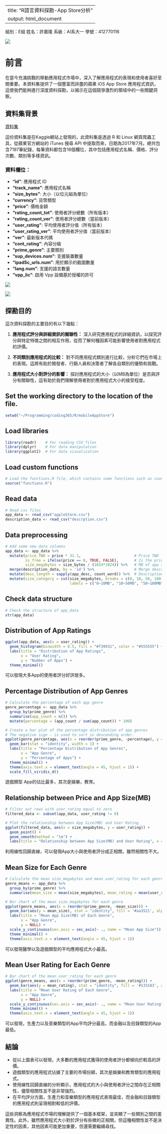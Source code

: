 #

---
title: "R語言資料探勘-App Store分析"
output: html_document
---

組別：E組 姓名：許嘉隆 系級：AI系大一 學號：412770116

![](images/clipboard-2848011835.png)

# 前言

在當今充滿挑戰的移動應用程式市場中，深入了解應用程式的表現和使用者喜好至關重要。本資料集提供了一個豐富而詳盡的蘋果 iOS App Store 應用程式資訊，這使我們能夠進行深度資料探勘，以揭示在這個競爭激烈的領域中的一些關鍵洞察。

## 資料集背景

[資料集](https://www.kaggle.com/datasets/ramamet4/app-store-apple-data-set-10k-apps/code?datasetId=30069&sortBy=voteCount){.uri}

這份資料集是在Kaggle網站上發現的，此資料集是透過 R 和 Linux 網頁爬蟲工具，從蘋果官方網站的 iTunes 搜尋 API 中提取而來，日期為2017年7月。總共包含7197筆紀錄，每筆資料都包含16個欄位，其中包括應用程式名稱、價格、評分次數、類別等多樣資訊。

### 資料欄位：

-   **"id"**: 應用程式 ID
-   **"track_name"**: 應用程式名稱
-   **"size_bytes"**: 大小（以位元組為單位）
-   **"currency"**: 貨幣類型
-   **"price"**: 價格金額
-   **"rating_count_tot"**: 使用者評分總數（所有版本）
-   **"rating_count_ver"**: 使用者評分總數（當前版本）
-   **"user_rating"**: 平均使用者評分值（所有版本）
-   **"user_rating_ver"**: 平均使用者評分值（當前版本）
-   **"ver"**: 最新版本代碼
-   **"cont_rating"**: 內容分級
-   **"prime_genre"**: 主要類別
-   **"sup_devices.num"**: 支援裝置數量
-   **"ipadSc_urls.num"**: 用於顯示的截圖數量
-   **"lang.num"**: 支援的語言數量
-   **"vpp_lic"**: 啟用 Vpp 設備基於授權的許可

![](images/Screenshot%20from%202023-12-25%2006-59-11-01.png)

![](images/Screenshot%20from%202023-12-25%2006-59-24.png)

## 探勘目的

這次資料探勘的主要目的有以下幾點：

1.  **應用程式評分與詳細資訊的關聯性：** 深入研究應用程式的詳細資訊，以探究評分與特定特徵之間的相互作用，從而了解何種因素可能影響使用者對應用程式的評價。

2.  **不同類別應用程式的比較：** 對不同應用程式類別進行比較，分析它們在市場上的表現。這將有助於開發者、行銷人員和決策者了解各自類別的優勢和挑戰。

3.  **應用程式大小對評分的影響：** 探討應用程式的大小（以MB為單位）是否與評分有關聯性，這有助於我們理解使用者對於應用程式大小的接受程度。

## Set the working directory to the location of the file.

```r
setwd("~/Programming/coding365/R/mobileAppStore")
```

## Load libraries

```r
library(readr)    # For reading CSV files
library(dplyr)    # For data manipulation
library(ggplot2)  # For data visualization
```

## Load custom functions

```r
# Load the functions.R file, which contains some functions such as count_word
source("functions.R")
```

## Read data

```r
# Read csv files
app_data <- read_csv("appleStore.csv")
description_data <- read_csv("descrption.csv")
```

## Data preprocessing

```r
# Add some new data columns
app_data <- app_data %>%
  mutate(price_TWD = price * 31.1,                        # Price TWD
         is_free = ifelse(price == 0, TRUE, FALSE),       # Is the price free
         size_megabytes = size_bytes / (1024*1024)) %>%   # MB of app size
  merge(description_data, by = 'id') %>%                  # Merge description to app_data
  mutate(desc_length = sapply(app_desc, count_word)) %>%  # Description length
  mutate(size_category = cut(size_megabytes, breaks = c(0, 10, 50, 100, 500, 1000, 5000, Inf),
                             labels = c("0~10MB", "10~50MB", "50~100MB", "100~500MB", "500~1000MB", "1000~5000MB", "5000MB+")))
```

## Check data structure

```r
# Check the structure of app_data
str(app_data)
```

## Distribution of App Ratings

```r
ggplot(app_data, aes(x = user_rating)) +
  geom_histogram(binwidth = 0.5, fill = "#f39931", color = "#555555") +
  labs(title = "Distribution of App Ratings",
       x = "User Rating",
       y = "Number of Apps") +
  theme_minimal()
```

可以發現大多App的使用者評分好評居多。

## Percentage Distribution of App Genres

```r
# Calculate the percentage of each app genre
genre_percentage <- app_data %>%
  group_by(prime_genre) %>%
  summarise(app_count = n()) %>%
  mutate(percentage = (app_count / sum(app_count)) * 100)

# Create a bar plot of the percentage distribution of app genres
# The negative sign - is used to sort in descending order.
ggplot(genre_percentage, aes(x = reorder(prime_genre, -percentage), y = percentage, fill = prime_genre)) +
  geom_bar(stat = "identity", width = 1) +
  labs(title = "Percentage Distribution of App Genres",
       x = "App Genre",
       y = "Percentage of Apps") +
  theme_minimal() +
  theme(axis.text.x = element_text(angle = 45, hjust = 1)) +
  scale_fill_viridis_d()
```

遊戲類型 App的佔比最多，其次是娛樂，教育。

## Relationship between Price and App Size(MB)

```r
# Filter out rows with user_rating equal to zero
filtered_data <- subset(app_data, user_rating != 0)

# Plot the relationship between App Size(MB) and User Rating
ggplot(filtered_data, aes(x = size_megabytes, y = user_rating)) +
  geom_point() +
  geom_smooth(method = "lm") +
  labs(title = "Relationship between App Size(MB) and User Rating", x = "App Size(MB)", y = "User Rating")

```

利用線性回歸直線，可以發現App大小與使用者評分成正相關，雖然相關性不大。

## Mean Size for Each Genre

```r
# Calculate the mean size_megabytes and mean user_rating for each genre
genre_means <- app_data %>%
  group_by(prime_genre) %>%
  summarise(mean_size = mean(size_megabytes), mean_rating = mean(user_rating, na.rm = TRUE))

# Bar chart of the mean size_megabytes for each genre
ggplot(genre_means, aes(x = reorder(prime_genre, -mean_size))) +
  geom_bar(aes(y = mean_size), stat = "identity", fill = '#aa3521', alpha = 0.7) +
  labs(title = "Mean App Size(MB) of Each Genre",
       x = "App Genre",
       y = NULL) +
  scale_y_continuous(sec.axis = sec_axis(~ ., name = "Mean App Size")) +
  theme_minimal() +
  theme(axis.text.x = element_text(angle = 45, hjust = 1))
```

可以發現醫學以及遊戲類型的平均應用程式大小最高。

## Mean User Rating for Each Genre

```r
# Bar chart of the mean user_rating for each genre
ggplot(genre_means, aes(x = reorder(prime_genre, -mean_rating))) +
  geom_bar(aes(y = mean_rating), stat = "identity", fill = '#133183', alpha = 0.8) +
  labs(title = "Mean User Rating of Each Genre",
       x = "App Genre",
       y = NULL) +
  scale_y_continuous(sec.axis = sec_axis(~ ., name = "Mean User Rating")) +
  theme_minimal() +
  theme(axis.text.x = element_text(angle = 45, hjust = 1))
```

可以發現，生產力以及音樂類型的App平均評分最高，而金融以及目錄類型的App最低。

## 結論

-   從以上圖表可以發現，大多數的應用程式獲得的使用者評分都傾向於較高的評價。
-   遊戲類型的應用程式佔據了主要的市場份額，其次是娛樂和教育類型的應用程式。
-   使用線性回歸直線的分析顯示，應用程式的大小與使用者評分之間存在正相關性，儘管相關性並不是非常強烈。
-   在平均評分方面，生產力和音樂類型的應用程式表現最佳，而金融和目錄類型的應用程式則呈現相對較低的評價。

這些洞察為應用程式市場的理解提供了一個基本框架，並突顯了一些類別之間的差異性。此外，雖然應用程式大小對於評分有些微的正相關，但這種相關性並不是決定性的因素，其他因素可能更加重要，但還需要繼續尋找。
